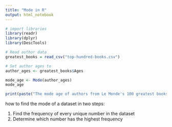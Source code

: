 ```yaml
---
title: "Mode in R"
output: html_notebook
---
```

```r
# import libraries
library(readr)
library(dplyr)
library(DescTools)

# Read author data
greatest_books = read_csv("top-hundred-books.csv")

# Set author ages to 
author_ages <- greatest_books$Ages

mode_age <- Mode(author_ages)
mode_age

print(paste("The mode age of authors from Le Monde's 100 greatest books is: ", mode_age[1]))


```

how to find the mode of a dataset in two steps:

1. Find the frequency of every unique number in the dataset
2. Determine which number has the highest frequency